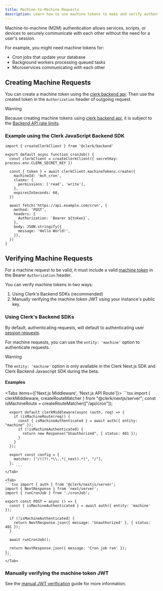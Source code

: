 ```yaml
---
title: Machine-to-Machine Requests
description: Learn how to use machine tokens to make and verify authenticated requests.
---
```


Machine-to-machine (M2M) authentication allows services, scripts, or devices to securely communicate with each other without the need for a user's session.

For example, you might need machine tokens for:

- Cron jobs that update your database
- Background workers processing queued tasks
- Microservices communicating with each other

## Creating Machine Requests

You can create a machine token using the [clerk backend api](https://clerk.com/docs/reference/backend-api/tag/machine-tokens). Then use the created token in the `Authorization` header of outgoing request.

> [!WARNING]
> Because creating machine tokens using [clerk backend api](https://clerk.com/docs/reference/backend-api/tag/machine-tokens), it is subject to the [Backend API rate limits](/docs/backend-requests/rate-limits).

### Example using the Clerk JavaScript Backend SDK

```tsx
import { createClerkClient } from '@clerk/backend'

export default async function cronJob() {
  const clerkClient = createClerkClient({ secretKey: process.env.CLERK_SECRET_KEY })

  const { token } = await clerkClient.machineTokens.create({
    machineId: 'mch_cron',
    claims: {
      permissions: ['read', 'write'],
    },
    expiresInSeconds: 60,
  })

  await fetch('https://api.example.com/cron', {
    method: 'POST',
    headers: {
      Authorization: `Bearer ${token}`,
    },
    body: JSON.stringify({
      message: 'Hello World!',
    }),
  })
}
```

## Verifying Machine Requests

For a machine request to be valid, it must include a valid [machine token](/docs/machine-requests/machine-tokens) in the Bearer `Authorization` header.

You can verify machine tokens in two ways:

1. Using Clerk's Backend SDKs (recommended)
2. Manually verifying the machine token JWT using your instance's public key.

### Using Clerk's Backend SDKs

By default, authenticating requests, will default to authenticating user [session requests](/docs/backend-requests/session-requests/overview).

For machine requests, you can use the `entity: 'machine'` option to authenticate requests.

> [!WARNING]
> The `entity: 'machine'` option is only available in the Clerk Next.js SDK and Clerk Backend Javascript SDK during the beta.

#### Examples

  <Tabs items={['Next.js Middleware', 'Next.js API Route']}>
    <Tab>
      ```tsx import { clerkMiddleware, createRouteMatcher } from "@clerk/nextjs/server";
      const isMachineRoute = createRouteMatcher(["/api/cron"]);

      export default clerkMiddleware(async (auth, req) => {
        if (isMachineRoute(req)) {
          const { isMachineAuthenticated } = await auth({ entity: "machine" });
          if (!isMachineAuthenticated) {
            return new Response("Unauthorized", { status: 401 });
          }
        }
      });
 
      export const config = {
        matcher: ["/((?!.*\\..*|_next).*)", "/"],
      };
         ```
    </Tab>

    <Tab>
    ```tsx import { auth } from '@clerk/nextjs/server';
    import { NextResponse } from 'next/server';
    import { runCronJob } from './cronJob';

    export const POST = async () => {
      const { isMachineAuthenticated } = await auth({ entity: 'machine' });

      if (!isMachineAuthenticated) {
        return NextResponse.json({ message: 'Unauthorized' }, { status: 401 });
      }

      await runCronJob();

      return NextResponse.json({ message: 'Cron job ran' });
    };
    ```
    </Tab>
  </Tabs>

### Manually verifying the machine token JWT

See the [manual JWT verification](/docs/machine-requests/manual-jwt) guide for more information.
